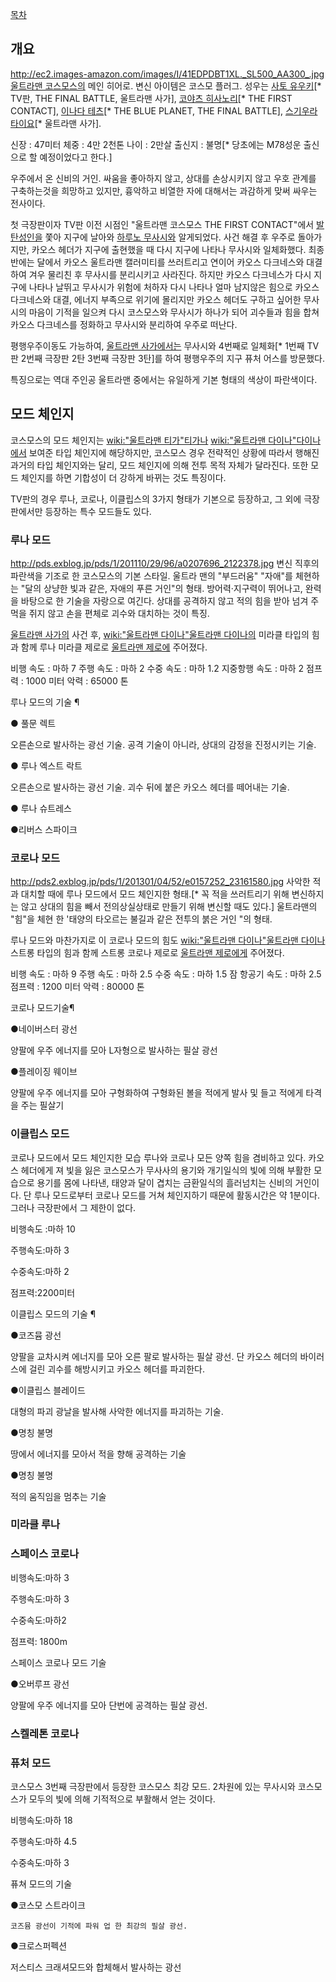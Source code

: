 [[목차]]
== 개요 ==
http://ec2.images-amazon.com/images/I/41EDPDBT1XL._SL500_AA300_.jpg
[[울트라맨 코스모스]]의 메인 히어로. 변신 아이템은 코스모 플러그. 성우는 [[사토 유우키]][* TV판, THE FINAL BATTLE, 울트라맨 사가], [[코야츠 히사노리]][* THE FIRST CONTACT], [[이나다 테츠]][* THE BLUE PLANET, THE FINAL BATTLE], [[스기우라 타이요]][* 울트라맨 사가].

신장 : 47미터
체중 : 4만 2천톤
나이 : 2만살
출신지 : 불명[* 당초에는 M78성운 출신으로 할 예정이었다고 한다.]

우주에서 온 신비의 거인. 싸움을 좋아하지 않고, 상대를 손상시키지 않고 우호 관계를 구축하는것을 희망하고 있지만, 흉악하고 비열한 자에 대해서는 과감하게 맞써 싸우는 전사이다. 

첫 극장판이자 TV판 이전 시점인 "울트라맨 코스모스 THE FIRST CONTACT"에서 [[발탄성인]]을 쫓아 지구에 날아와 [[하루노 무사시]]와 알게되었다. 사건 해결 후 우주로 돌아가지만, 카오스 헤더가 지구에 출현했을 때 다시 지구에 나타나 무사시와 일체화했다.
최종반에는 달에서 카오스 울트라맨 캘러미티를 쓰러트리고 연이어 카오스 다크네스와 대결하여 겨우 물리친 후 무사시를 분리시키고 사라진다. 하지만 카오스 다크네스가 다시 지구에 나타나 날뛰고 무사시가 위험에 처하자 다시 나타나 얼마 남지않은 힘으로 카오스 다크네스와 대결, 에너지 부족으로 위기에 몰리지만 카오스 헤더도 구하고 싶어한 무사시의 마음이 기적을 일으켜 다시 코스모스와 무사시가 하나가 되어 괴수들과 힘을 합쳐 카오스 다크네스를 정화하고 무사시와 분리하여 우주로 떠난다.

평행우주이동도 가능하여, [[울트라맨 사가]]에서는 무사시와 4번째로 일체화[* 1번째 TV판 2번째 극장판 2탄 3번째 극장판 3탄]를 하여 평행우주의 지구 퓨처 어스를 방문했다.

특징으로는 역대 주인공 울트라맨 중에서는 유일하게 기본 형태의 색상이 파란색이다.

== 모드 체인지 ==
코스모스의 모드 체인지는 [[wiki:"울트라맨 티가"티가]]나 [[wiki:"울트라맨 다이나"다이나]]에서 보여준 타입 체인지에 해당하지만, 코스모스 경우 전략적인 상황에 따라서 행해진 과거의 타입 체인지와는 달리, 모드 체인지에 의해 전투 목적 자체가 달라진다. 또한 모드 체인지를 하면 기합성이 더 강하게 바뀌는 것도 특징이다.

TV판의 경우 루나, 코로나, 이클립스의 3가지 형태가 기본으로 등장하고, 그 외에 극장판에서만 등장하는 특수 모드들도 있다.
=== 루나 모드 ===
http://pds.exblog.jp/pds/1/201110/29/96/a0207696_2122378.jpg
변신 직후의 파란색을 기조로 한 코스모스의 기본 스타일. 울트라 맨의 "부드러움" "자애"를 체현하는 "달의 상냥한 빛과 같은, 자애의 푸른 거인"의 형태. 방어력·지구력이 뛰어나고, 완력을 바탕으로 한 기술을 자랑으로 여긴다. 상대를 공격하지 않고 적의 힘을 받아 넘겨 주먹을 쥐지 않고 손을 편체로 괴수와 대치하는 것이 특징.

[[울트라맨 사가]]의 사건 후, [[wiki:"울트라맨 다이나"울트라맨 다이나]]의 미라클 타입의 힘과 함께 루나 미라클 제로로 [[울트라맨 제로]]에 주어졌다.

비행 속도 : 마하 7
주행 속도 : 마하 2
수중 속도 : 마하 1.2
지중항행 속도 : 마하 2
점프력 : 1000 미터
악력 : 65000 톤

루나 모드의 기술 ¶

● 풀문 렉트 

오른손으로 발사하는 광선 기술. 공격 기술이 아니라, 상대의 감정을  진정시키는 기술.

● 루나 엑스트 락트

오른손으로 발사하는 광선 기술. 괴수 뒤에 붙은 카오스 헤더를 떼어내는 기술. 

● 루나 슈트레스

●리버스 스파이크



=== 코로나 모드 ===
http://pds2.exblog.jp/pds/1/201301/04/52/e0157252_23161580.jpg
사악한 적과 대치할 때에 루나 모드에서 모드 체인지한 형태.[* 꼭 적을 쓰러트리기 위해 변신하지는 않고 상대의 힘을 빼서 전의상실상태로 만들기 위해 변신할 때도 있다.] 울트라맨의 "힘"을 체현 한 '태양의 타오르는 불길과 같은 전투의 붉은 거인 "의 형태.

루나 모드와 마찬가지로 이 코로나 모드의 힘도 [[wiki:"울트라맨 다이나"울트라맨 다이나]] 스트롱 타입의 힘과 함께 스트롱 코로나 제로로 [[울트라맨 제로]]에게 주어졌다.

비행 속도 : 마하 9
주행 속도 : 마하 2.5
수중 속도 : 마하 1.5
잠 항공기 속도 : 마하 2.5
점프력 : 1200 미터
악력 : 80000 톤

코로나 모드기술¶

●네이버스터 광선

양팔에 우주 에너지를 모아 L자형으로 발사하는 필살 광선

●플레이징 웨이브

양팔에 우주 에너지를 모아 구형화하여 구형화된 볼을 적에게 발사 및 들고 적에게 타격을 주는 필살기 




=== 이클립스 모드 ===

코로나 모드에서 모드 체인지한 모습 루나와 코로나 모든 양쪽 힘을 겸비하고 있다. 카오스 헤더에게 져 빛을 잃은 코스모스가 무사사의 용기와 개기일식의 빛에 의해 부활한 모습으로 용기를 몸에 나타낸, 태양과 달이 겹치는 금환일식의 흘러넘치는 신비의 거인이다.
단 루나 모드로부터 코로나 모드를 거쳐 체인지하기 때문에 활동시간은 약 1분이다.
그러나 극장판에서 그 제한이 없다.

비행속도 :마하 10

주행속도:마하 3 

수중속도:마하 2

점프력:2200미터

이클립스 모드의 기술 ¶

●코즈뮴 광선

양팔을 교차시켜 에너지를 모아 오른 팔로 발사하는 필살 광선. 단 카오스 헤더의 바이러스에 걸린 괴수를 해방시키고 
카오스 헤더를 파괴한다. 

●이클립스 블레이드 

대형의 파괴 광날을 발사해 사악한 에너지를 파괴하는 기술. 


●명칭 불명 

땅에서 에너지를 모아서 적을 향해 공격하는 기술 

●명칭 불명

적의 움직임을 멈추는 기술 




    

=== 미라클 루나 ===

=== 스페이스 코로나 ===

비행속도:마하 3 

주행속도:마하 3

수중속도:마하2 

점프력: 1800m

스페이스 코로나 모드 기술

●오버루프 광선 

양팔에 우주 에너지를 모아 단번에 공격하는 필살 광선. 





=== 스켈레톤 코로나 ===

=== 퓨처 모드 ===

코스모스 3번째 극장판에서 등장한 코스모스 최강 모드. 2차원에 있는 무사시와 코스모스가 모두의 빛에 의해 기적적으로 부활해서 얻는 것이다. 

비행속도:마하 18

주행속도:마하 4.5

수중속도:마하 3


퓨쳐 모드의 기술

●코스모 스트라이크 

 코즈뮴 광선이 기적에 파워 업 한 최강의 필살 광선.

●크로스퍼펙션

저스티스 크래셔모드와 합체해서 발사하는 광선 


 
